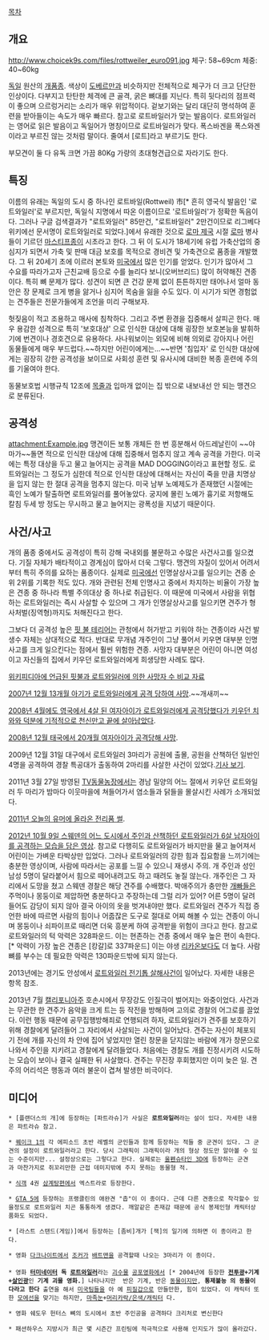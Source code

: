[[목차]]

== 개요 ==
http://www.choicek9s.com/files/rottweiler_euro091.jpg
체구: 58~69cm
체중: 40~60kg 

[[독일]] 원산의 [[개]]품종. 색상이 [[도베르만]]과 비슷하지만 전체적으로 체구가 더 크고 단단한 인상이다. 다부지고 탄탄한 체격에 큰 골격, 굵은 뼈대를 지닌다. 특히 뒷다리의 점프력이 좋으며 으르렁거리는 소리가 매우 위압적이다. 겉보기와는 달리 대단히 명석하여 훈련을 받아들이는 속도가 매우 빠르다. 참고로 로트바일러가 맞는 발음이다. 로트와일러는 영어로 읽은 발음이고 독일어가 명칭이므로 로트바일러가 맞다. 폭스바겐을 폭스와겐이라고 부르진 않는 것처럼 말이다. 줄여서 [로트]라고 부르기도 한다.

부모견이 둘 다 유독 크면 가끔 80Kg 가량의 초대형견급으로 자라기도 한다.

== 특징 ==
이름의 유래는 독일의 도시 중 하나인 로트바일(Rottweil) 市[* 흔히 영국식 발음인 '로트와일러'로 부르지만, 독일식 지명에서 따온 이름이므로 '로트바일러'가 정확한 독음이다. 그러나 구글 검색결과가 "로트와일러" 85만건, "로트바일러" 2만건이므로 리그베다위키에선 문서명이 로트와일러로 되었다.]에서 유래한 것으로 [[로마 제국]] 시절 [[로마]] 병사들이 기르던 [[마스티프]]종이 시초라고 한다. 그 뒤 이 도시가 18세기에 유럽 가축산업의 중심지가 되면서 가축 및 판매 대금 보호를 목적으로 경비견 및 가축견으로 품종을 개발했다. 그 뒤 20세기 초에 이르러 본토와 [[미국]]에서 많은 인기를 얻었다. 인기가 많아서 그 수요를 따라가고자 근친교배 등으로 수를 늘리다 보니(오버브리드) 많이 허약해진 견종이다. 특히 뼈 문제가 많다. 성견이 되면 큰 건강 문제 없이 튼튼하지만 태어나서 얼마 동안은 장 문제로 크게 병을 앓거나 심지어 목숨을 잃을 수도 있다. 이 시기가 되면 경험없는 견주들은 전문가들에게 조언을 미리 구해보자.

헛짖음이 적고 조용하고 매사에 침착하다. 그리고 주변 환경을 집중해서 살피곤 한다. 매우 용감한 성격으로 특히 '보호대상' 으로 인식한 대상에 대해 굉장한 보호본능을 발휘하기에 번견이나 경호견으로 유용하다. 
사나워보이는 외모에 비해 의외로 강아지나 어린 동물들에게 매우 부드럽다.~~하지만 어린이에게는...~~반면 '침입자' 로 인식한 대상에게는 굉장히 강한 공격성을 보이므로 사회성 훈련 및 유사시에 대비한 복종 훈련에 주의를 기울여야 한다.

동물보호법 시행규칙 12조에 [[목줄]]과 입마개 없이는 집 밖으로 내보내선 안 되는 맹견으로 분류된다.

== 공격성 ==
attachment:Example.jpg
맹견이든 보통 개체든 한 번 흥분해서 아드레날린이 ~~야마가~~돌면 적으로 인식한 대상에 대해 집중해서 멈추지 않고 계속 공격을 가한다. 미국에는 특정 대상을 두고 물고 늘어지는 공격을 MAD DOGGING이라고 표현할 정도. 로트와일러는 그 정도가 심한데 적으로 인식한 대상에 대해서는 자신이 죽을 만큼 치명상을 입지 않는 한 절대 공격을 멈추지 않는다. 미국 남부 노예제도가 존재했던 시절에는 흑인 노예가 탈출하면 로트와일러를 풀어놓았다. 궁지에 몰린 노예가 흉기로 저항해도 칼침 두세 방 정도는 무시하고 물고 늘어지는 광폭성을 지녔기 때문이다. 

== 사건/사고 ==
개의 품종 중에서도 공격성이 특히 강해 국내외를 불문하고 수많은 사건사고를 일으켰다. 기질 자체가 배타적이고 경계심이 많아서 더욱 그렇다. 맹견의 자질이 있어서 어려서부터 특히 주의를 요하는 품종이다. 실제로 [[미국]]에선 인명살상사고를 일으키는 견종 순위 2위를 기록한 적도 있다. 개와 관련된 전체 인명사고 중에서 차지하는 비율이 가장 높은 견종 중 하나라 특별 주의대상 중 하나로 취급된다. 이 때문에 미국에서 사람을 위협하는 로트와일러는 즉시 사살할 수 있으며 그 개가 인명살상사고를 일으키면 견주가 형사처벌(징역형)까지도 처해진다고 한다.

그보다 더 공격성 높은 [[핏 불 테리어]]는 관청에서 허가받고 키워야 하는 견종이라 사건 발생수 자체는 상대적으로 적다. 반대로 무개념 개주인이 그냥 풀어서 키우면 대부분 인명사고를 크게 일으킨다는 점에서 훨씬 위험한 견종. 사망자 대부분은  어린이 아니면 여성이고 자신들의 집에서 키우던 로트와일러에게 희생당한 사례도 많다.

[http://en.wikipedia.org/wiki/List_of_fatal_dog_attacks_in_the_United_States 위키피디아에 언급된 핏불과 로트와일러에 의한 사망자 수 비교 자료]

[http://www.thesun.co.uk/sol/homepage/news/631772/Dog-kills-baby-Rottweiler-mauls-one-year-old.html 2007년 12월 13개월 아기가 로트와일러에게 공격 당하여 사망].~~개새끼~~

[http://www.walesonline.co.uk/news/wales-news/2008/04/08/girl-4-savaged-by-rescued-rottweiler-91466-20734932/ 2008년 4월에도 영국에서 4살 된 여자아이가 로트와일러에게 공격당했다가 키우던 치와와 덕분에 기적적으로 천신만고 끝에 살아남았다].

[http://keashivane.blogspot.kr/2008/12/rottweiler-dogs-kills-thai-baby-girl.html 2008년 12월 태국에서 20개월 여자아이가 공격당해 사망].

2009년 12월 31일 대구에서 로트와일러 3마리가 공원에 출몰, 공원을 산책하던 일반인 4명을 공격하여 경찰 특공대가 출동하여 2마리를 사살한 사건이 있었다.[http://www.yonhapnews.co.kr/bulletin/2009/12/31/0200000000AKR20091231161000053.HTML?did=1179m 기사 보기].

2011년 3월 27일 방영된 [[TV동물농장]]에서는 경남 밀양의 어느 절에서 키우던 로트와일러 두 마리가 밤마다 이웃마을에 쳐들어가서 염소들과 닭들을 몰살시킨 사례가 소개되었다.

[http://todayhumor.co.kr/board/view.php?kind=&ask_time=&search_table_name=&table=humorbest&no=404935&page=1&keyfield=&keyword=&mn=&nk=%C5%E4%B4%CF%C5%E4%B4%CF%A5%D8&ouscrap_keyword=&ouscrap_no=&s_no=404935&member_kind= 2011년 오늘의 유머에 올라온 전리품 썰].

[http://www.liveleak.com/view?i=04c_1349783397 2012년 10월 9일 스웨덴의 어느 도시에서 주인과 산책하던 로트와일러가 6살 남자아이를 공격하는 모습을 담은 영상]. 참고로 다행히도 로트와일러가 바지만을 물고 늘어져서 어린이는 가벼운 타박상만 입었다. 그러나 로트와일러의 강한 힘과 집요함을 느끼기에는 충분한 영상이며, 사람에 따라서는 공포를 느낄 수 있으니 재생시 주의. 개 주인과 성인남성 5명이 달라붙어서 힘으로 떼어내려고도 하고 때려도 놓질 않는다. 개주인은 그 자리에서 도망을 쳤고 스웨덴 경찰은 해당 견주를 수배했다. 박애주의가 충만한 [[개빠]]들은 주먹이나 몽둥이로 제압하면 충분하다고 주장하는데 그럴 리가 있어? 어른 5명이 달려들어도 감당이 되지 않아 결국 아이의 옷을 벗겨내야만 했다. 로트와일러 견주가 직접 증언한 바에 따르면 사람의 힘이나 어줍잖은 도구로 절대로 어찌 해볼 수 있는 견종이 아니며 몽둥이나 쇠파이프로 때리면 더욱 흥분케 하여 공격받을 위험이 크다고 한다. 참고로 로트와일러의 턱 악력은 328파운드. 이는 현존하는 견종 중에서 매우 높은 편이 속한다.[* 악력이 가장 높은 견종은 [캉갈]로 337파운드] 이는 야생 [[리카온]]보다도 더 높다. 사람 뼈를 부수는 데 필요한 악력은 130파운드밖에 되지 않는다. 

2013년에는 경기도 안성에서 [[로트와일러 전기톱 살해사건]]이 일어났다. 자세한 내용은 항목 참조.

2013년 7월 [[캘리포니아]]주 호손시에서 무장강도 인질극이 벌어지는 와중이었다. 사건과는 무관한 한 견주가 음악을 크게 트는 등 작전을 방해하며 고의로 경찰의 어그로를 끌었다. 이런 행동 때문에 공무집행방해죄로 연행되려 하자, 로트와일러가 견주를 보호하기 위해 경찰에게 달려들어 그 자리에서 사살되는 사건이 일어났다. 견주는 자신이 체포되기 전에 개를 자신의 차 안에 집어 넣었지만 열린 창문을 닫지않는 바람에 개가 창문으로 나와서 주인을 지키려고 경찰에게 달려들었다. 처음에는 경찰도 개를 진정시키려 시도하는 모습이 보이나 결국 실패한 뒤 사살했다. 견주는 무진장 후회했지만 이미 늦은 일. 견주의 어리석은 행동과 여러 불운이 겹쳐 발생한 비극이다.

== 미디어 ==
 * [플랜더스의 개]에 등장하는 [파트라슈]가 사실은 '''로트와일러'''라는 설이 있다. 자세한 내용은 파트라슈 참고.

 * [[퀘이크 1]]의 각 에피소드 초반 레벨의 군인들과 함께 등장하는 적들 중 군견이 있다. 그 군견의 설정이 로트와일러라고 한다. 당시 그래픽이 그래픽이라 개의 형상 정도만 알아볼 수 있는 수준이지만... 설정상으로는 그렇다고 한다. 실제로는 [[울펜슈타인 3D]]에 등장하는 군견과 마찬가지로 쥐꼬리만한 근접 데미지밖에 주지 못하는 동물형 적.

 * [[식객]] 4권 [[삼계탕]]편에서 엑스트라로 등장한다.

 * [[GTA 5]]에 등장하는 프랭클린의 애완견 "촙"이 이 종이다. 근데 다른 견종으로 착각할수 있을정도로 로트와일러 치곤 통통하게 생겼다. 깨알같은 존재감 때문에 공식 봉제인형 캐릭터상품화도 되었다.

 * [라스트 스탠드(게임)]에서 등장하는 [좀비]개가 [잭]의 일기에 의하면 이 종이라고 한다.

 * 영화 [[다크나이트]]에서 [[조커]]가 [[배트맨]]을 공격할때 나오는 3마리가 이 종이다.
 
 * 영화 '''[[터미네이터]] 독 [[로트와일러]]'''라는 [[괴수물]] [[공포영화]]에서 [* 2004년에 등장한 '''[[전투광]]+기계+[[살인]]광'''인 '''기계 괴물 영화.'''] 나타나지만  반은 기계, 반은 [[동물]]이지만, '''통제불능 의 동물이다라고 한다''' 출연을 해서 [[미국팀]]들을 아 예 [[피]]질갑으로 만들만한, 힘이 있었다. 이 캐릭터 또한 [[모에선]]을 맞기는 하지만, [[마족눈]]+[[머리카락/은색/캐릭터]] 다. 

 * 영화 쉐도우 헌터스 뼈의 도시에서 초반 주인공을 공격하다 크리처로 변신한다

 * 패션하우스 지방시가 최근 몇 시즌간 프린팅에 적극적으로 사용해 인지도가 많이 올라갔다.
